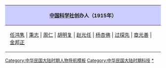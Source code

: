 {| align=center style="border:1px solid #AAAAAA; margin-top:5px; margin-bottom:5px;"
!style="background-color:#CCCCFF;"|[[中国科学社]]创办人（1915年）
|- 
| style="padding-left:15px; padding-right:15px;" | [[任鸿隽]] | [[秉志]] | [[周仁]] | [[胡明复]] | [[赵元任]] | [[杨杏佛]] | [[过探先]] | [[章元善]] | [[金邦正]]
|}<noinclude>

[[Category:中华民国大陆时期人物导航模板]]
[[Category:中华民国大陆时期科技]]
[[Category:中国科学社|*]]
</noinclude>